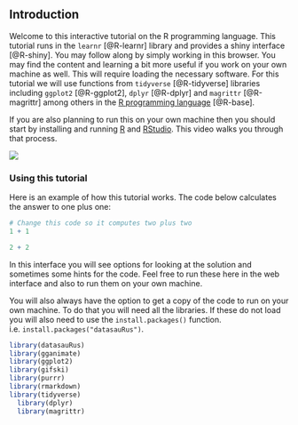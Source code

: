 ## Introduction

Welcome to this interactive tutorial on the R programming language. This tutorial runs in the `learnr` [@R-learnr] library and provides a shiny interface [@R-shiny].  You may follow along by simply working in this browser. You may find the content and learning a bit more useful if you work on your own machine as well. This will require loading the necessary software. For this tutorial we will use functions from `tidyverse` [@R-tidyverse] libraries including `ggplot2` [@R-ggplot2], `dplyr` [@R-dplyr] and `magrittr` [@R-magrittr] among others in the [R programming language](https://www.r-project.org/) [@R-base].

If you are also planning to run this on your own machine then you should start by installing and running [R](https://www.r-project.org/) and [RStudio](https://rstudio.com/). This video walks you through that process. 

![](https://youtu.be/WT3tKlzCZgo)

### Using this tutorial

Here is an example of how this tutorial works. The code below calculates the answer to one plus one:

```r
# Change this code so it computes two plus two
1 + 1
```

```r
2 + 2
```

In this interface you will see options for looking at the solution and sometimes some hints for the code. Feel free to run these here in the web interface and also to run them on your own machine.  

You will also always have the option to get a copy of the code to run on your own machine. To do that you will need all the libraries. If these do not load you will also need to use the `install.packages()` function. i.e. `install.packages("datasauRus")`.

```r
library(datasauRus)
library(gganimate)
library(ggplot2)
library(gifski)
library(purrr)
library(rmarkdown)
library(tidyverse)
  library(dplyr)
  library(magrittr)
```  
  